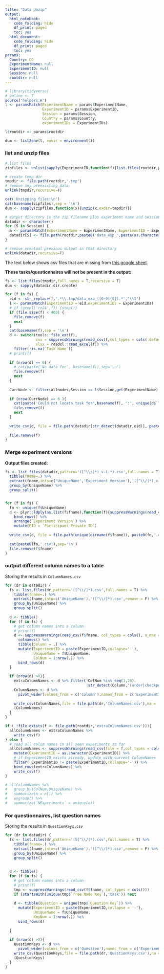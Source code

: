 ```yaml
---
title: "Data Unzip"
output:
  html_notebook:
    code_folding: hide
    df_print: paged
    toc: yes
  html_document:
    code_folding: hide
    df_print: paged
    toc: yes
params:
  Country: CO
  ExperimentName: null
  ExperimentID: null
  Session: null    
  rootdir: null
---
```


```r
# library(tidyverse)
# online <- T
source('helpers.R')
l <- paramsMatch(ExperimentName = params$ExperimentName,
                 ExperimentID = params$ExperimentID,
                 Session = params$Session,
                 Country = params$Country, 
                 experimentIDs = ExperimentIDs)

l$rootdir <- params$rootdir

dum <- list2env(l, envir = environment())
```

### list and unzip files

```r

# list files
zipfiles <- unlist(sapply(ExperimentID,function(f){list.files(rootdir,paste0('data_exp_',f,'-v.*.zip'),full.names = T)}))

# create temp dir
tmpdir <- file.path(rootdir,'.tmp')
# remove any preexisting data
unlink(tmpdir,recursive=T)

cat('Unzipping files:\n')
cat(basename(zipfiles),sep = '\n')
dum <- sapply(zipfiles,function(x){unzip(x,exdir=tmpdir)})

# output directory is the zip filename plus experiment name and session
datadir <- character()
for (S in Session) {
  m <- paramsMatch(ExperimentName = ExperimentName, ExperimentID = ExperimentID, Session = S, experimentIDs = ExperimentIDs)
  datadir[S] <- file.path(rootdir,paste0('data_exp_',paste(as.character(m$ExperimentID),collapse = '-'), '_', m$ExperimentName[1], '_Session',S))
}

# remove eventual previous output in that directory
unlink(datadir,recursive=T)

```

The text below shows csv files that are missing from [this google sheet](https://docs.google.com/spreadsheets/d/1Mwy2aGCJ6vSpp4a32NOs83e2H73MQRFUOL_193yb8sQ/edit#gid=0).

**These tasks/questionnaires will not be present in the output:**


```r
fs <- list.files(tmpdir,full.names = T,recursive = T)
dum <- sapply(datadir,dir.create)

for (f in fs) {
  eid <- str_replace(f,'.*\\.tmp/data_exp_([0-9]{5}).*','\\1')
  l <- paramsMatch(ExperimentID = eid,experimentIDs = ExperimentIDs)
  # if (grepl('rz24',f)) {stop()}
  if (file.size(f) < 400) {
    file.remove(f)
    next
  }
  cat(basename(f),sep = '\n')
  d <- switch(tools::file_ext(f),
              csv = suppressWarnings(read_csv(f,col_types = cols(.default = col_character()))),
              xlsx = readxl::read_excel(f)) %>%
    filter(!is.na(`Task Name`))
  # print(f)
  
  if (nrow(d) == 0) {
    # cat(paste('No data for', basename(f)),sep='\n')
    file.remove(f)
    next
  } 
  
  CurrNode <- filter(allnodes,Session == l$Session,get(ExperimentName) == gsub('.*-([[:alnum:]]{4})','\\1',unique(d$`Tree Node Key`)))
  
  if (nrow(CurrNode) == 0 ){
    cat(paste('Could not locate task for',basename(f), ':', unique(d$`Task Name`)),sep='\n')
    file.remove(f)
    next
  }
  
  write_csv(d, file = file.path(datadir[str_detect(datadir,eid)], paste0(CurrNode$UniqueName, '_v-', unique(d$`Experiment Version`), '.csv')))
  
  file.remove(f)
}

```

### Merge experiment versions

**Output files created:**

```r
fs <- list.files(datadir,pattern='([^\\/]*)_v-(.*).csv',full.names = T) %>%
  tibble(fname=.) %>%
  extract(fname,into=c('UniqueName','Experiment Version'),'([^\\/]*)_v-(.*).csv',remove = F) %>%
  group_by(UniqueName) %>%
  group_split()


for (f in fs) {
  fn <- unique(f$UniqueName)
  d <- plyr::ldply(as.list(f$fname),function(f){suppressWarnings(read_csv(f,col_types=cols()))}) %>%
    bind_rows() %>%
    arrange(`Experiment Version`) %>%
    mutate(PID = `Participant Private ID`)
  
  write_csv(d, file = file.path(unique(dirname(f$fname)), paste0(fn,'.csv')))
  
  cat(paste0(fn,'.csv'),sep='\n')
  file.remove(f$fname)
}
```

### output different column names to a table

Storing the results in `ColumnNames.csv`

```r
for (dr in datadir) {
  fs <- list.files(dr,pattern='([^\\/]*).csv',full.names = T) %>%
    tibble(fname=.) %>%
    extract(fname,into=c('UniqueName'),'([^\\/]*).csv',remove = F) %>%
    group_by(UniqueName) %>%
    group_split()
  
  d <- tibble()
  for (f in fs) {
    # get column names into a column
    # print(f)
    d <- suppressWarnings(read_csv(f$fname, col_types = cols(), n_max = 1)) %>%
      colnames() %>%
      tibble(Column = .) %>%
      mutate(ExperimentID = paste(ExperimentID,collapse='-'),
             UniqueName = f$UniqueName,
             ColNum = 1:nrow(.)) %>%
      bind_rows(d)
  }
  
  if (nrow(d) >0){
    extraColumnNames <- d %>% filter(!ColNum %in% seq(1,26),
                                     !str_detect(Column,'(order|checkpoint|branch)'))
    ColumnNames <- d %>%
      pivot_wider(values_from = c('Column'),names_from = c('ExperimentID','UniqueName'),values_fn = list(Column = first))
    
    write_csv(ColumnNames,file = file.path(dr,'ColumnNames.csv'),na = '')
    (ColumnNames)
  }
}
```

```r

if ( !file.exists(f <- file.path(rootdir,'extraColumnNames.csv'))){
  allColumnNames <- extraColumnNames %>%
    write_csv(f)
} else {
  # read all colum names in all seen experiments so far
  allColumnNames <- suppressWarnings(read_csv(file = f,col_types = cols())) %>%
    mutate(ExperimentID = as.character(ExperimentID)) %>%
    # if ExperimentID exists already, update with current ColumnNames
    filter( ExperimentID != paste(ExperimentID,collapse='-')) %>%
    bind_rows(extraColumnNames) %>%
    write_csv(f)
}

# allColumnNames %>%
#   group_by(ColNum,UniqueName) %>%
#   summarize(n = n()) %>%
#   ungroup() %>%
#   summarize(`NExperiments` = unique(n))

```


### For questionnaires, list question names

Storing the results in `QuestionKeys.csv`

```r

for (dr in datadir) {
  fs <- list.files(dr,pattern='(S[^\\/]*).csv',full.names = T) %>%
    tibble(fname=.) %>%
    extract(fname,into=c('UniqueName'),'([^\\/]*).csv',remove = F) %>%
    group_by(UniqueName) %>%
    group_split()
  
  
  d <- tibble()
  for (f in fs) {
    # get column names into a column
    # print(f)
    tmp <- suppressWarnings(read_csv(f$fname, col_types = cols()))
    if (startsWith(unique(tmp$`Tree Node Key`),'task')) next
    
    d <- tibble(Question = unique(tmp$`Question Key`)) %>%
      mutate(ExperimentID = paste(ExperimentID,collapse = '-'),
             UniqueName = f$UniqueName,
             KeyNum = 1:nrow(.)) %>%
      bind_rows(d)
    
  }
  
  if (nrow(d) >0){
    QuestionKeys <- d %>%
      pivot_wider(values_from = c('Question'),names_from = c('ExperimentID','UniqueName'),values_fn = list(Column = first))
    write_csv(QuestionKeys,file = file.path(dr,'QuestionKeys.csv'),na = '')
    (QuestionKeys)
  }
}

```




